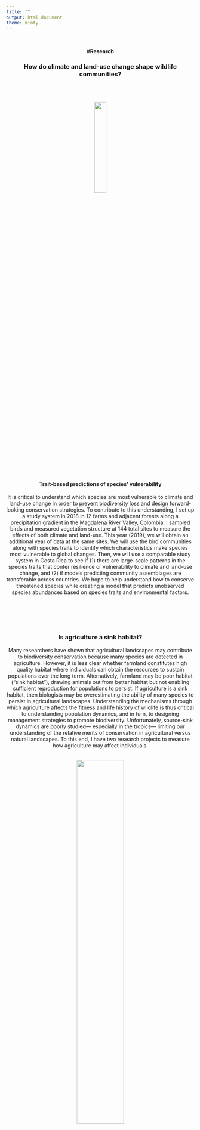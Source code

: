 ```yaml
---
title: ""
output: html_document
theme: minty 
---
```

<br>
<center>#**Research**
<br>


### How do climate and land-use change shape wildlife communities?
<br>


<br>
![](GOPR0103.JPG){width=25%}   
<br>

<h3 style="text-align: left;" markdown="1">
#### Trait-based predictions of species’ vulnerability
</h3>

<div align="left">
It is critical to understand which species are most vulnerable to climate and land-use change in order to prevent biodiversity  loss and design forward-looking conservation strategies. To contribute to this understanding, I set up a study system in 2018 in 12 farms and adjacent forests along a precipitation gradient in the Magdalena River Valley, Colombia. I sampled birds and measured vegetation structure at 144 total sites to measure the effects of both climate and land-use. This year (2019), we will obtain an additional year of data at the same sites. We will use the bird communities along with species traits to identify which characteristics make species most vulnerable to global changes. Then, we will use a comparable study system in Costa Rica to see if (1) there are large-scale patterns in the species traits that confer resilience or vulnerability to climate and land-use change, and (2) if models predicting community assemblages are transferable across countries. We hope to help understand how to conserve threatened species while creating a model that predicts unobserved species abundances based on species traits and environmental factors.
</div>
<br> 

<br>
<br>

### Is agriculture a sink habitat?

<div align="left">

Many researchers have shown that agricultural landscapes may contribute to biodiversity conservation because many species are detected in agriculture. However, it is less clear whether farmland constitutes high quality habitat where individuals can obtain the resources to sustain populations over the long term. Alternatively, farmland may be poor habitat (“sink habitat”), drawing animals out from better habitat but not enabling sufficient reproduction for populations to persist. If agriculture is a sink habitat, then biologists may be overestimating the ability of many species to persist in agricultural landscapes. Understanding the mechanisms through which agriculture affects the fitness and life history of wildlife is thus critical to understanding population dynamics, and in turn, to designing management strategies to promote biodiversity. Unfortunately, source-sink dynamics are poorly studied— especially in the tropics— limiting our understanding of the relative merits of conservation in agricultural versus natural landscapes. To this end, I have two research projects to measure how agriculture may affect individuals. 

</div>

<br>
![](IMG_1756.JPG){width=50%}   
<br>

<DIV ALIGN=left>
<h3 style="text-align: left;" markdown="1">
####How birds use agricultural habitats
</h3>

The way species use their surrounding habitat likely changes between varying amounts of forest cover, which is not captured by studies solely documenting biodiversity. For example, if birds observed in farmland are only transiting through it, their presence may not indicate that the farmland is beneficial for their conservation. Alternatively, if birds use farmland for food and nesting material, improving farmland habitat by planting live fences or hedgerows, for example, could further benefit bird conservation. Therefore, understanding how species use agriculture is critical for designing wildlife-friendly management strategies and promoting biodiversity in working landscapes. I will use observations of bird behavior in forest and agriculture in Costa Rica to determine whether species shift their behaviors between forest and agriculture. Additionally, I will incorporate behavior into the detection probability of individuals in statistical modeling. 
</div>
<br>
<br>
![](DSC_0385.JPG){width=30%}   
<br>

<br>
<h3 style="text-align: left;" markdown="1">
#### Does nesting habitat limit cavity-nesting birds in tropical agricultural landscapes?
</h3>
<div align="left">
One group of species that is particularly threatened by land-use change is cavity-nesting birds, which depend on tree cavities to breed and roost. The highest diversity of cavity-nesters in the Neotropics (678 species), and Cavity-nesters play important roles in ecosystems by dispersing seeds, pollinating plants, and controlling pests. However, it is unknown whether cavity-nesters are limited by nesting habitat or other factors (e.g. food, predation) in agricultural landscapes.To understand whether agriculture is a sink habitat for Neotropical cavity-nesting birds, I plan to conduct a nest box addition experiment and measure cavity availability and fitness metrics (cavity occupancy, nest survival, and predation) of cavity-nesting birds in farms and forests in Ecuador. Simultaneously, this experiment will test the efficacy of artificial cavities as a solution to cavity limitation. To our knowledge, this is the first nest box experiment in tropical croplands, which make up a large proportion of the world’s land area.
</div>
<br>
